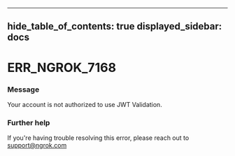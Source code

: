 

---
hide_table_of_contents: true
displayed_sidebar: docs
---


# ERR_NGROK_7168

### Message
Your account is not authorized to use JWT Validation.

<ErrorDetails />



### Further help
If you're having trouble resolving this error, please reach out to [support@ngrok.com](mailto:support@ngrok.com?subject=Help%20with%20ERR_NGROK_7168)

